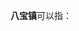 '''八宝镇'''可以指：
{{PRC admin/disambig|21/12/82/107/000|42/10/87/102/000|43/11/21/106/000|53/26/27/102/000|63/22/22/100/000}}
{{disambig|cat=三字中国镇名消歧义}}